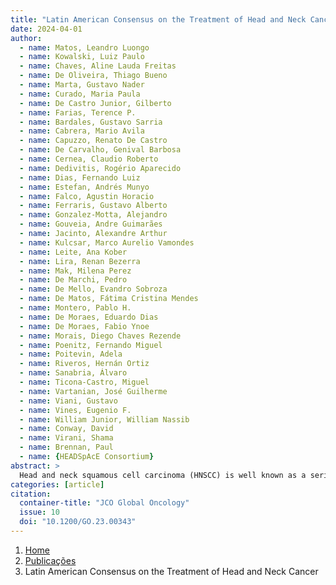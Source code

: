 ```yaml
---
title: "Latin American Consensus on the Treatment of Head and Neck Cancer"
date: 2024-04-01
author:
  - name: Matos, Leandro Luongo
  - name: Kowalski, Luiz Paulo
  - name: Chaves, Aline Lauda Freitas
  - name: De Oliveira, Thiago Bueno
  - name: Marta, Gustavo Nader
  - name: Curado, Maria Paula
  - name: De Castro Junior, Gilberto
  - name: Farias, Terence P.
  - name: Bardales, Gustavo Sarria
  - name: Cabrera, Mario Avila
  - name: Capuzzo, Renato De Castro
  - name: De Carvalho, Genival Barbosa
  - name: Cernea, Claudio Roberto
  - name: Dedivitis, Rogério Aparecido
  - name: Dias, Fernando Luiz
  - name: Estefan, Andrés Munyo
  - name: Falco, Agustin Horacio
  - name: Ferraris, Gustavo Alberto
  - name: Gonzalez-Motta, Alejandro
  - name: Gouveia, Andre Guimarães
  - name: Jacinto, Alexandre Arthur
  - name: Kulcsar, Marco Aurelio Vamondes
  - name: Leite, Ana Kober
  - name: Lira, Renan Bezerra
  - name: Mak, Milena Perez
  - name: De Marchi, Pedro
  - name: De Mello, Evandro Sobroza
  - name: De Matos, Fátima Cristina Mendes
  - name: Montero, Pablo H.
  - name: De Moraes, Eduardo Dias
  - name: De Moraes, Fabio Ynoe
  - name: Morais, Diego Chaves Rezende
  - name: Poenitz, Fernando Miguel
  - name: Poitevin, Adela
  - name: Riveros, Hernán Ortiz
  - name: Sanabria, Álvaro
  - name: Ticona-Castro, Miguel
  - name: Vartanian, José Guilherme
  - name: Viani, Gustavo
  - name: Vines, Eugenio F.
  - name: William Junior, William Nassib
  - name: Conway, David
  - name: Virani, Shama
  - name: Brennan, Paul
  - name: {HEADSpAcE Consortium}
abstract: > 
  Head and neck squamous cell carcinoma (HNSCC) is well known as a serious health problem worldwide, especially in low-income countries or those with limited resources, such as most countries in Latin America. International guidelines cannot always be applied to a population from a large region with specific conditions. This study established a Latin American guideline for care of patients with head and neck cancer and presented evidence of HNSCC management considering availability and oncologic benefit. A panel composed of 41 head and neck cancer experts systematically worked according to a modified Delphi process on (1) document compilation of evidence-based answers to different questions contextualized by resource availability and oncologic benefit regarding Latin America (region of limited resources and/or without access to all necessary health care system infrastructure), (2) revision of the answers and the classification of levels of evidence and degrees of recommendations of all recommendations, (3) validation of the consensus through two rounds of online surveys, and (4) manuscript composition. The consensus consists of 12 sections: Head and neck cancer staging, Histopathologic evaluation of head and neck cancer, Head and neck surgery—oral cavity, Clinical oncology—oral cavity, Head and neck surgery—oropharynx, Clinical oncology—oropharynx, Head and neck surgery—larynx, Head and neck surgery—larynx/hypopharynx, Clinical oncology—larynx/hypopharynx, Clinical oncology—recurrent and metastatic head and neck cancer, Head and neck surgery—reconstruction and rehabilitation, and Radiation therapy. The present consensus established 48 recommendations on HNSCC patient care considering the availability of resources and focusing on oncologic benefit. These recommendations could also be used to formulate strategies in other regions like Latin America countries. , This study formulated 48 recommendations for the care of HNSCC patients, accounting for resource availability and prioritizing oncological benefits.
categories: [article]
citation: 
  container-title: "JCO Global Oncology"
  issue: 10
  doi: "10.1200/GO.23.00343"
---
```


```{=html}
<nav aria-label="breadcrumb">
  <ol class="breadcrumb">
    <li class="breadcrumb-item"><a href="../../index.html">Home</a></li>
    <li class="breadcrumb-item"><a href="../index.html">Publicações</a></li>
    <li class="breadcrumb-item active" aria-current="page">Latin American Consensus on the Treatment of Head and Neck Cancer</li>
  </ol>
</nav>
```
